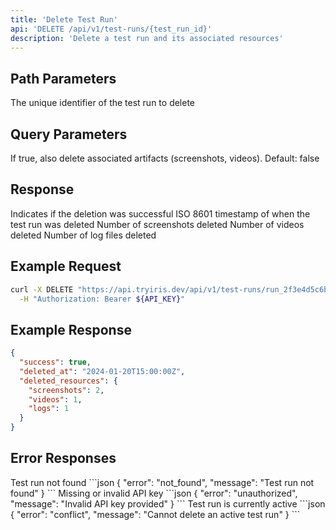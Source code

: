 ```yaml
---
title: 'Delete Test Run'
api: 'DELETE /api/v1/test-runs/{test_run_id}'
description: 'Delete a test run and its associated resources'
---
```


## Path Parameters

<ParamField path="test_run_id" type="string" required>
  The unique identifier of the test run to delete
</ParamField>

## Query Parameters

<ParamField query="delete_artifacts" type="boolean">
  If true, also delete associated artifacts (screenshots, videos). Default: false
</ParamField>

## Response

<ResponseField name="success" type="boolean">
  Indicates if the deletion was successful
</ResponseField>

<ResponseField name="deleted_at" type="string">
  ISO 8601 timestamp of when the test run was deleted
</ResponseField>

<ResponseField name="deleted_resources" type="object">
  <Expandable title="properties">
    <ResponseField name="screenshots" type="integer">
      Number of screenshots deleted
    </ResponseField>
    <ResponseField name="videos" type="integer">
      Number of videos deleted
    </ResponseField>
    <ResponseField name="logs" type="integer">
      Number of log files deleted
    </ResponseField>
  </Expandable>
</ResponseField>

## Example Request

```bash
curl -X DELETE "https://api.tryiris.dev/api/v1/test-runs/run_2f3e4d5c6b?delete_artifacts=true" \
  -H "Authorization: Bearer ${API_KEY}"
```

## Example Response

```json
{
  "success": true,
  "deleted_at": "2024-01-20T15:00:00Z",
  "deleted_resources": {
    "screenshots": 2,
    "videos": 1,
    "logs": 1
  }
}
```

## Error Responses

<ResponseField name="404 Not Found" type="object">
  Test run not found
  ```json
  {
    "error": "not_found",
    "message": "Test run not found"
  }
  ```
</ResponseField>

<ResponseField name="401 Unauthorized" type="object">
  Missing or invalid API key
  ```json
  {
    "error": "unauthorized",
    "message": "Invalid API key provided"
  }
  ```
</ResponseField>

<ResponseField name="409 Conflict" type="object">
  Test run is currently active
  ```json
  {
    "error": "conflict",
    "message": "Cannot delete an active test run"
  }
  ```
</ResponseField> 